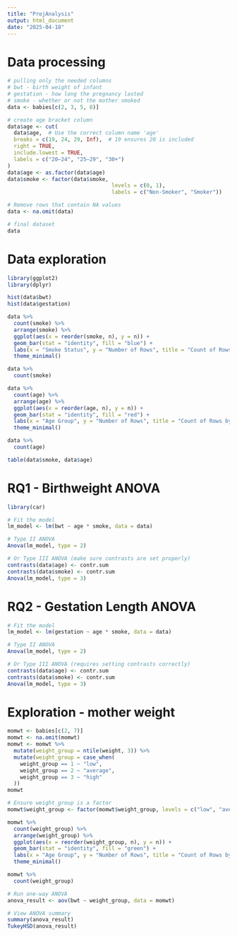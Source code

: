 ---
title: "ProjAnalysis"
output: html_document
date: "2025-04-18"
---


# Data processing
```{r}
# pulling only the needed columns
# bwt - birth weight of infant
# gestation - how long the pregnancy lasted
# smoke - whether or not the mother smoked
data <- babies[c(2, 3, 5, 8)]

# create age bracket column
data$age <- cut(
  data$age,  # Use the correct column name 'age'
  breaks = c(19, 24, 29, Inf),  # 19 ensures 20 is included
  right = TRUE,                 
  include.lowest = TRUE,
  labels = c("20–24", "25–29", "30+")
)
data$age <- as.factor(data$age)
data$smoke <- factor(data$smoke,
                                 levels = c(0, 1),
                                 labels = c("Non-Smoker", "Smoker"))

# Remove rows that contain NA values
data <- na.omit(data)

# final dataset
data
```


# Data exploration
```{r}
library(ggplot2)
library(dplyr)

hist(data$bwt)
hist(data$gestation)

data %>%
  count(smoke) %>%
  arrange(smoke) %>%
  ggplot(aes(x = reorder(smoke, n), y = n)) +
  geom_bar(stat = "identity", fill = "blue") +
  labs(x = "Smoke Status", y = "Number of Rows", title = "Count of Rows by Smoke Status") +
  theme_minimal()

data %>%
  count(smoke)

data %>%
  count(age) %>%
  arrange(age) %>%
  ggplot(aes(x = reorder(age, n), y = n)) +
  geom_bar(stat = "identity", fill = "red") +
  labs(x = "Age Group", y = "Number of Rows", title = "Count of Rows by Age Group") +
  theme_minimal()

data %>%
  count(age)

table(data$smoke, data$age)
```


# RQ1 - Birthweight ANOVA
```{r}
library(car)

# Fit the model
lm_model <- lm(bwt ~ age * smoke, data = data)

# Type II ANOVA
Anova(lm_model, type = 2)

# Or Type III ANOVA (make sure contrasts are set properly)
contrasts(data$age) <- contr.sum
contrasts(data$smoke) <- contr.sum
Anova(lm_model, type = 3)
```


# RQ2 - Gestation Length ANOVA
```{r}
# Fit the model
lm_model <- lm(gestation ~ age * smoke, data = data)

# Type II ANOVA
Anova(lm_model, type = 2)

# Or Type III ANOVA (requires setting contrasts correctly)
contrasts(data$age) <- contr.sum
contrasts(data$smoke) <- contr.sum
Anova(lm_model, type = 3)
```


# Exploration - mother weight
```{r}
momwt <- babies[c(2, 7)]
momwt <- na.omit(momwt)
momwt <- momwt %>%
  mutate(weight_group = ntile(weight, 3)) %>%
  mutate(weight_group = case_when(
    weight_group == 1 ~ "low",
    weight_group == 2 ~ "average",
    weight_group == 3 ~ "high"
  ))
momwt

# Ensure weight_group is a factor
momwt$weight_group <- factor(momwt$weight_group, levels = c("low", "average", "high"))

momwt %>%
  count(weight_group) %>%
  arrange(weight_group) %>%
  ggplot(aes(x = reorder(weight_group, n), y = n)) +
  geom_bar(stat = "identity", fill = "green") +
  labs(x = "Age Group", y = "Number of Rows", title = "Count of Rows by Age Group") +
  theme_minimal()

momwt %>%
  count(weight_group)

# Run one-way ANOVA
anova_result <- aov(bwt ~ weight_group, data = momwt)

# View ANOVA summary
summary(anova_result)
TukeyHSD(anova_result)
```



```{r}

```



